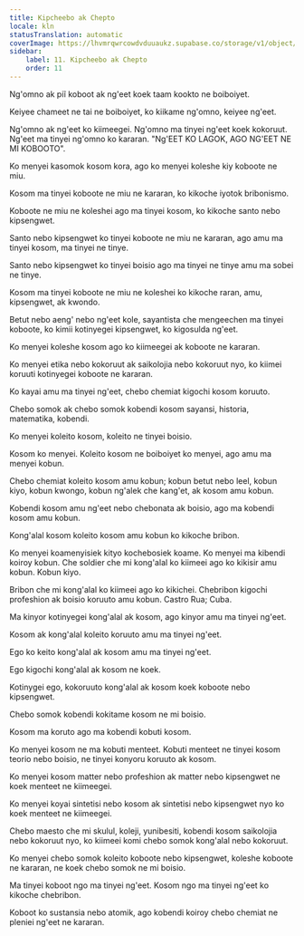 ```yaml
---
title: Kipcheebo ak Chepto
locale: kln
statusTranslation: automatic
coverImage: https://lhvmrqwrcowdvduuaukz.supabase.co/storage/v1/object/public/strapi-uploads/small_cover-educacion-fundamental.webp-2d51a7828a2b1309555be27f7e2a61a0.webp
sidebar:
    label: 11. Kipcheebo ak Chepto
    order: 11
---
```

Ng'omno ak piĩ koboot ak ng'eet koek taam kookto ne boiboiyet.

Keiyee chameet ne tai ne boiboiyet, ko kiikame ng'omno, keiyee ng'eet.

Ng'omno ak ng'eet ko kiimeegei. Ng'omno ma tinyei ng'eet koek kokoruut. Ng'eet ma tinyei ng'omno ko kararan. "Ng'EET KO LAGOK, AGO NG'EET NE MI KOBOOTO".

Ko menyei kasomok kosom kora, ago ko menyei koleshe kiy koboote ne miu.

Kosom ma tinyei koboote ne miu ne kararan, ko kikoche iyotok bribonismo.

Koboote ne miu ne koleshei ago ma tinyei kosom, ko kikoche santo nebo kipsengwet.

Santo nebo kipsengwet ko tinyei koboote ne miu ne kararan, ago amu ma tinyei kosom, ma tinyei ne tinye.

Santo nebo kipsengwet ko tinyei boisio ago ma tinyei ne tinye amu ma sobei ne tinye.

Kosom ma tinyei koboote ne miu ne koleshei ko kikoche raran, amu, kipsengwet, ak kwondo.

Betut nebo aeng' nebo ng'eet kole, sayantista che mengeechen ma tinyei koboote, ko kimii kotinyegei kipsengwet, ko kigosulda ng'eet.

Ko menyei koleshe kosom ago ko kiimeegei ak koboote ne kararan.

Ko menyei etika nebo kokoruut ak saikolojia nebo kokoruut nyo, ko kiimei koruuti kotinyegei koboote ne kararan.

Ko kayai amu ma tinyei ng'eet, chebo chemiat kigochi kosom koruuto.

Chebo somok ak chebo somok kobendi kosom sayansi, historia, matematika, kobendi.

Ko menyei koleito kosom, koleito ne tinyei boisio.

Kosom ko menyei. Koleito kosom ne boiboiyet ko menyei, ago amu ma menyei kobun.

Chebo chemiat koleito kosom amu kobun; kobun betut nebo leel, kobun kiyo, kobun kwongo, kobun ng'alek che kang'et, ak kosom amu kobun.

Kobendi kosom amu ng'eet nebo chebonata ak boisio, ago ma kobendi kosom amu kobun.

Kong'alal kosom koleito kosom amu kobun ko kikoche bribon.

Ko menyei koamenyisiek kityo kochebosiek koame. Ko menyei ma kibendi koiroy kobun. Che soldier che mi kong'alal ko kiimeei ago ko kikisir amu kobun. Kobun kiyo.

Bribon che mi kong'alal ko kiimeei ago ko kikichei. Chebribon kigochi profeshion ak boisio koruuto amu kobun. Castro Rua; Cuba.

Ma kinyor kotinyegei kong'alal ak kosom, ago kinyor amu ma tinyei ng'eet.

Kosom ak kong'alal koleito koruuto amu ma tinyei ng'eet.

Ego ko keito kong'alal ak kosom amu ma tinyei ng'eet.

Ego kigochi kong'alal ak kosom ne koek.

Kotinygei ego, kokoruuto kong'alal ak kosom koek koboote nebo kipsengwet.

Chebo somok kobendi kokitame kosom ne mi boisio.

Kosom ma koruto ago ma kobendi kobuti kosom.

Ko menyei kosom ne ma kobuti menteet. Kobuti menteet ne tinyei kosom teorio nebo boisio, ne tinyei konyoru koruuto ak kosom.

Ko menyei kosom matter nebo profeshion ak matter nebo kipsengwet ne koek menteet ne kiimeegei.

Ko menyei koyai sintetisi nebo kosom ak sintetisi nebo kipsengwet nyo ko koek menteet ne kiimeegei.

Chebo maesto che mi skulul, koleji, yunibesiti, kobendi kosom saikolojia nebo kokoruut nyo, ko kiimeei komi chebo somok kong'alal nebo kokoruut.

Ko menyei chebo somok koleito koboote nebo kipsengwet, koleshe koboote ne kararan, ne koek chebo somok ne mi boisio.

Ma tinyei koboot ngo ma tinyei ng'eet. Kosom ngo ma tinyei ng'eet ko kikoche chebribon.

Koboot ko sustansia nebo atomik, ago kobendi koiroy chebo chemiat ne pleniei ng'eet ne kararan.

